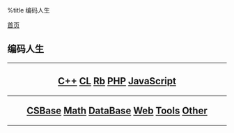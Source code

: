 %title 编码人生

[[../index|首页]]
==编码人生==
----
<center>
<h2>
[[cpp/index|C++]]
[[commonlisp/index|CL]]
[[ruby/index|Rb]]
[[php/index|PHP]]
[[javascript/index|JavaScript]]
----
[[csbase/index|CSBase]]
[[math/index|Math]]
[[database/index|DataBase]]
[[web/index|Web]]
[[tools/index|Tools]]
[[other/index|Other]]
</h2>
</center>
----
